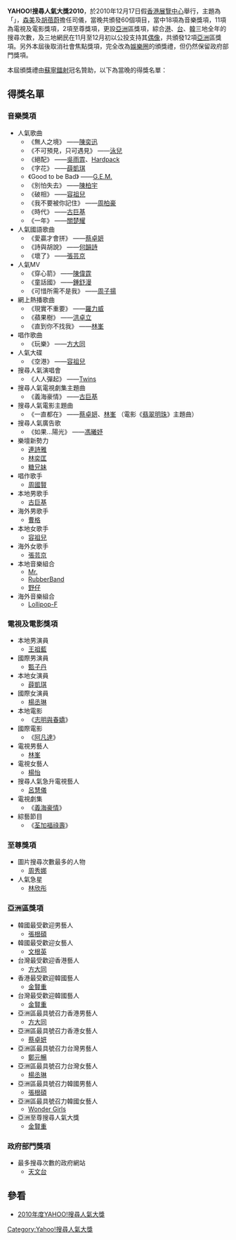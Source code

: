 {{unreferenced|time=2010-12-27T00:30:10+00:00}}
'''YAHOO!搜尋人氣大獎2010'''，於2010年12月17日假[[香港展覽中心|香港展覽中心]]舉行，主題為「」，[[森美|森美]]及[[胡蓓蔚|胡蓓蔚]]擔任司儀，當晚共頒發60個項目，當中18項為音樂獎項，11項為電視及電影獎項，2項至尊獎項，更設[[亞洲|亞洲]]區獎項，綜合[[香港|港]]、[[台灣|台]]、[[韓國|韓]]三地全年的搜尋次數，及三地網民在11月至12月初以公投支持其[[偶像|偶像]]，共頒發12項[[亞洲|亞洲]]區獎項。另外本屆後取消社會焦點獎項，完全改為[[娛樂圈|娛樂圈]]的頒獎禮，但仍然保留政府部門獎項。

本屆頒獎禮由[[蘇寧鐳射|蘇寧鐳射]]冠名贊助，以下為當晚的得獎名單：

== 得獎名單 ==
=== 音樂獎項 ===
* 人氣歌曲
** 《無人之境》 ——[[陳奕迅|陳奕迅]]
** 《不可預見，只可遇見》 ——[[泳兒|泳兒]]
** 《絕配》 ——[[吳雨霏|吳雨霏]]、[[Hardpack|Hardpack]]
** 《字花》 ——[[薛凱琪|薛凱琪]]
** 《Good to be Bad》 ——[[G.E.M.|G.E.M.]]
** 《別怕失去》 ——[[陳柏宇|陳柏宇]]
** 《破相》 ——[[容祖兒|容祖兒]]
** 《我不要被你記住》 ——[[周柏豪|周柏豪]]
** 《時代》 ——[[古巨基|古巨基]]
** 《一年》 ——[[關楚耀|關楚耀]]
* 人氣國語歌曲
** 《愛贏才會拼》 ——[[蔡卓妍|蔡卓妍]]
** 《詩與胡說》 ——[[何韻詩|何韻詩]]
** 《壞了》 ——[[張芸京|張芸京]]
* 人氣MV
** 《穿心箭》 ——[[陳偉霆|陳偉霆]]
** 《童話國》 ——[[鍾舒漫|鍾舒漫]]
** 《可惜所需不是我》 ——[[周子揚|周子揚]]
* 網上熱播歌曲
** 《現實不重要》 ——[[羅力威|羅力威]]
** 《蘋果樹》 ——[[洪卓立|洪卓立]]
** 《直到你不找我》 ——[[林峯|林峯]]
* 唱作歌曲
** 《玩樂》 ——[[方大同|方大同]]
* 人氣大碟
** 《空港》 ——[[容祖兒|容祖兒]]
* 搜尋人氣演唱會
** 《人人彈起》 ——[[Twins|Twins]]
* 搜尋人氣電視劇集主題曲
** 《義海豪情》 ——[[古巨基|古巨基]]
* 搜尋人氣電影主題曲
** 《一直都在》 ——[[蔡卓妍|蔡卓妍]]、[[林峯|林峯]] （電影《[[翡翠明珠|翡翠明珠]]》主題曲）
* 搜尋人氣廣告歌
** 《如果...陽光》 ——[[馮曦妤|馮曦妤]]
* 樂壇新勢力
** [[連詩雅|連詩雅]]
** [[林奕匡|林奕匡]]
** [[糖兄妹|糖兄妹]]
* 唱作歌手
** [[周國賢|周國賢]]
* 本地男歌手
** [[古巨基|古巨基]]
* 海外男歌手
** [[曹格|曹格]]
* 本地女歌手
** [[容祖兒|容祖兒]]
* 海外女歌手
** [[張芸京|張芸京]]
* 本地音樂組合
** [[Mr.|Mr.]]
** [[RubberBand|RubberBand]]
** [[野仔|野仔]]
* 海外音樂組合
** [[Lollipop-F|Lollipop-F]]

=== 電視及電影獎項 ===
* 本地男演員
** [[王祖藍|王祖藍]]
* 國際男演員
** [[甄子丹|甄子丹]]
* 本地女演員
** [[薛凱琪|薛凱琪]]
* 國際女演員
** [[楊丞琳|楊丞琳]]
* 本地電影
** 《[[志明與春嬌_(電影)|志明與春嬌]]》
* 國際電影
** 《[[阿凡達|阿凡達]]》
* 電視男藝人
** [[林峯|林峯]]
* 電視女藝人
** [[楊怡|楊怡]]
* 搜尋人氣急升電視藝人
** [[呂慧儀|呂慧儀]]
* 電視劇集
** 《[[義海豪情|義海豪情]]》
* 綜藝節目
** 《[[荃加福祿壽|荃加福祿壽]]》

=== 至尊獎項 ===
* 圖片搜尋次數最多的人物
** [[周秀娜|周秀娜]]
* 人氣急星
** [[林欣彤|林欣彤]]

=== 亞洲區獎項 ===
* 韓國最受歡迎男藝人
** [[張根碩|張根碩]]
* 韓國最受歡迎女藝人
** [[文根英|文根英]]
* 台灣最受歡迎香港藝人
** [[方大同|方大同]]
* 香港最受歡迎韓國藝人
** [[金賢重|金賢重]]
* 台灣最受歡迎韓國藝人
** [[金賢重|金賢重]]
* 亞洲區最具號召力香港男藝人
** [[方大同|方大同]]
* 亞洲區最具號召力香港女藝人
** [[蔡卓妍|蔡卓妍]]
* 亞洲區最具號召力台灣男藝人
** [[鄭元暢|鄭元暢]]
* 亞洲區最具號召力台灣女藝人
** [[楊丞琳|楊丞琳]]
* 亞洲區最具號召力韓國男藝人
** [[張根碩|張根碩]]
* 亞洲區最具號召力韓國女藝人
** [[Wonder_Girls|Wonder Girls]]
* 亞洲至尊搜尋人氣大獎
** [[金賢重|金賢重]]

=== 政府部門獎項 ===
* 最多搜尋次數的政府網站
** [[香港天文台|天文台]]

== 參看 ==
* [https://web.archive.org/web/20101224160802/http://hk.promotions.yahoo.com/buzz2010/hk/ 2010年度YAHOO!搜尋人氣大獎]

{{Yahoo!搜尋人氣大獎}}
{{香港音乐颁奖典礼}}
{{香港電視頒獎典禮}}
{{香港電影頒獎典禮}}
[[Category:Yahoo!搜尋人氣大獎|Category:Yahoo!搜尋人氣大獎]]